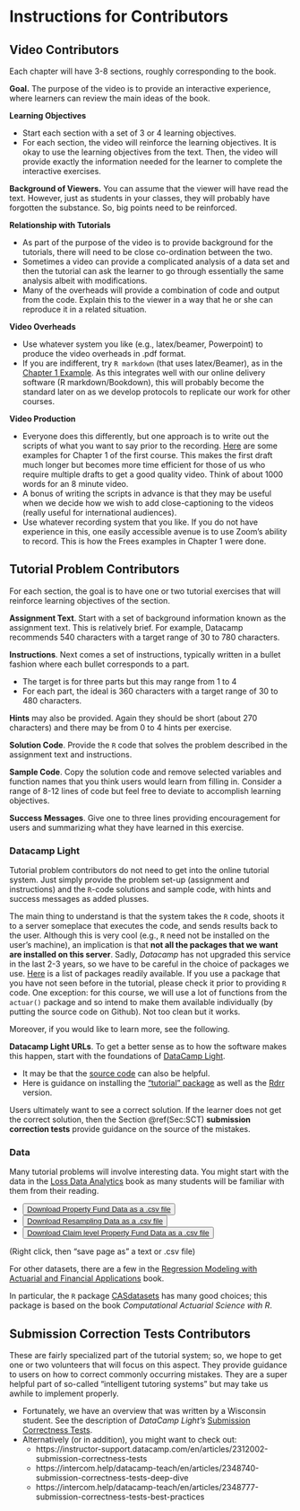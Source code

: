 

# Instructions for Contributors {#C:Instructions}


## Video Contributors 

Each chapter will have 3-8 sections, roughly corresponding to the book.

**Goal.** The purpose of the video is to provide an interactive experience, where learners can review the main ideas of the book.

**Learning Objectives**

*  Start each section with a set of 3 or 4 learning objectives.
*  For each section, the video will reinforce the learning objectives. It is okay to use the learning objectives from the text. Then, the video will provide exactly the information needed for the learner to complete the interactive exercises.

**Background of Viewers.** You can assume that the viewer will have read the text. However, just as students in your classes, they will probably have forgotten the substance. So, big points need to be reinforced.

**Relationship with Tutorials**

*  As part of the purpose of the video is to provide background for the tutorials, there will need to be close co-ordination between the two.
*  Sometimes a video can provide a complicated analysis of a data set and then the tutorial can ask the learner to go through essentially the same analysis albeit with modifications.
*  Many of the overheads will provide a combination of code and output from the code. Explain this to the viewer in a way that he or she can reproduce it in a related situation.

**Video Overheads**

*  Use whatever system you like (e.g., latex/beamer, Powerpoint) to produce the video overheads in .pdf format.
*  If you are indifferent, try `R markdown` (that uses latex/Beamer), as in the [Chapter 1 Example](https://github.com/OpenActTextDev/LDACourse1/tree/main/Overheads). As this integrates well with our online delivery software (R markdown/Bookdown), this will probably become the standard later on as we develop protocols to replicate our work for other courses.


**Video Production**

*  Everyone does this differently, but one approach is to write out the scripts of what you want to say prior to the recording. [Here](https://github.com/OpenActTextDev/LDACourse1/tree/main/Overheads/LDA1.Chap1.OverheadScripts) are some examples for Chapter 1 of the first course. This makes the first draft much longer but becomes more time efficient for those of us who require multiple drafts to get a good quality video. Think of about 1000 words for an 8 minute video.
*  A bonus of writing the scripts in advance is that they may be useful when we decide how we wish to add close-captioning to the videos (really useful for international audiences).
*  Use whatever recording system that you like. If you do not have experience in this, one easily accessible avenue is to use Zoom's ability to record. This is how the Frees examples in Chapter 1 were done. 


## Tutorial Problem Contributors

For each section, the goal is to have one or two tutorial exercises that will reinforce learning objectives of the section.

**Assignment Text**. Start with a set of background information known as the assignment text. This is relatively brief. For example, Datacamp recommends 540 characters with a target range of 30 to 780 characters.

**Instructions**. Next comes a set of instructions, typically written in a bullet fashion where each bullet corresponds to a part. 

*  The target is for three parts but this may range from 1 to 4
*  For each part, the ideal is 360 characters with a target range of 30 to 480 characters.

**Hints** may also be provided. Again they should be short (about 270 characters) and there may be from 0 to 4 hints per exercise.

**Solution Code**. Provide the `R` code that solves the problem described in the assignment text and instructions.

**Sample Code**. Copy the solution code and remove selected variables and function names that you think users would learn from filling in. Consider a range of 8-12 lines of code but feel free to deviate to accomplish learning objectives.

**Success Messages**. Give one to three lines providing encouragement for users and summarizing what they have learned in this exercise.

### Datacamp Light

Tutorial problem contributors do not need to get into the online tutorial system. Just simply provide the problem set-up (assignment and instructions) and the `R`-code solutions and sample code, with hints and success messages as added plusses. 

The main thing to understand is that the system takes the `R` code, shoots it to a server someplace that executes the code, and sends results back to the user. Although this is very cool (e.g., `R` need not be installed on the user's machine), an implication is that **not all the packages that we want are installed on this server**. Sadly, *Datacamp* has not upgraded this service in the last 2-3 years, so we have to be careful in the choice of packages we use. [Here](http://documents.datacamp.com/default_r_packages.txt) is a list of packages readily available. If you use a package that you have not seen before in the tutorial, please check it prior to providing `R` code. One exception: for this course, we will use a lot of functions from the `actuar()` package and so intend to make them available individually (by putting the source code on Github). Not too clean but it works.

Moreover, if you would like to learn more, see the following.

**Datacamp Light URLs**. To get a better sense as to how the software makes this happen, start with the foundations of [DataCamp Light](https://cdn.datacamp.com/dcl-react-prod/index.html). 

*  It may be that the [source code](https://github.com/datacamp/datacamp-light) can also be helpful.
*  Here is guidance on installing the ["tutorial" package](https://datacamp.github.io/tutorial/) as well as the [Rdrr](https://rdrr.io/cran/tutorial/) version.

Users ultimately want to see a correct solution. If the learner does not get the correct solution, then the Section \@ref(Sec:SCT) **submission correction tests** provide guidance on the source of the mistakes.


### Data 

Many tutorial problems will involve interesting data. You might start with the data in the [Loss Data Analytics](https://openacttexts.github.io/Loss-Data-Analytics/index.html) book as many students will be familiar with them from their reading.

*  <button download><a href="https://raw.githubusercontent.com/OpenActTextDev/LDAShortCourse1/main/Data/PropertyFundInsample.csv">Download Property Fund Data as a .csv file</a></button> 
*  <button download><a href="https://raw.githubusercontent.com/OpenActTextDev/LDAShortCourse1/main/Data/DerrigResampling.csv">Download Resampling Data as a .csv file</a></button>
*  <button download><a href="https://raw.githubusercontent.com/OpenActTextDev/LDAShortCourse1/main/Data/CLAIMLEVEL.csv">Download Claim level Property Fund Data as a .csv file</a></button> 

(Right click, then "save page as" a text or .csv file)

For other datasets, there are a few in the [Regression Modeling with Actuarial and Financial Applications](https://instruction.bus.wisc.edu/jfrees/jfreesbooks/Regression%20Modeling/BookWebDec2010/data.html) book.

In particular, the `R` package [CASdatasets](http://cas.uqam.ca/) has many good choices; this package is based on the book *Computational Actuarial Science with R*.


## Submission Correction Tests Contributors {#Sec:SCT}

These are fairly specialized part of the tutorial system; so, we hope to get one or two volunteers that will focus on this aspect. They provide guidance to users on how to correct commonly occurring mistakes. They are a super helpful part of so-called "intelligent tutoring systems" but may take us awhile to implement properly. 

*  Fortunately, we have an overview that was written by a Wisconsin student. See the description of *DataCamp Light's* [Submission Correctness Tests](https://ewfreesres.github.io/SCT-in-R/index.html).
*  Alternatively (or in addition), you might want to check out:
      *  https://instructor-support.datacamp.com/en/articles/2312002-submission-correctness-tests
      *  https://intercom.help/datacamp-teach/en/articles/2348740-submission-correctness-tests-deep-dive
      *  https://intercom.help/datacamp-teach/en/articles/2348777-submission-correctness-tests-best-practices
